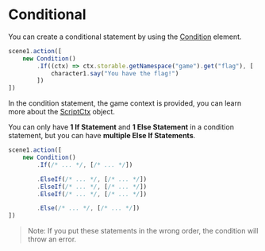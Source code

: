 # Conditional

You can create a conditional statement by using the [Condition](../core/elements/condition) element.

```typescript
scene1.action([
    new Condition()
        .If((ctx) => ctx.storable.getNamespace("game").get("flag"), [
            character1.say("You have the flag!")
        ])
])
```

In the condition statement, the game context is provided, you can learn more about the [ScriptCtx](../core/types/ScriptCtx) object.

You can only have **1 If Statement** and **1 Else Statement** in a condition statement,
but you can have **multiple Else If Statements**.

```typescript
scene1.action([
    new Condition()
        .If(/* ... */, [/* ... */])

        .ElseIf(/* ... */, [/* ... */])
        .ElseIf(/* ... */, [/* ... */])
        .ElseIf(/* ... */, [/* ... */])

        .Else(/* ... */, [/* ... */])
])
```

> Note: If you put these statements in the wrong order, the condition will throw an error.
